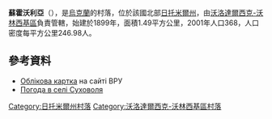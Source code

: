 {{coord|50|40|27|N|28|17|47|E|scale:30000|display=title}}

'''蘇霍沃利亞'''（{{lang-uk|Суховоля}}），是[[烏克蘭|烏克蘭]]的村落，位於該國北部[[日托米爾州|日托米爾州]]，由[[沃洛達爾西克-沃林西基區|沃洛達爾西克-沃林西基區]]負責管轄，始建於1899年，面積1.49平方公里，2001年人口368，人口密度每平方公里246.98人。

==參考資料==
* [http://w1.c1.rada.gov.ua/pls/z7503/A005?rdat1=05.04.2015&rf7571=9000 Облікова картка] на сайті ВРУ
* [https://ua.sinoptik.ua/погода-суховоля-303026087/10-днів Погода в селі Суховоля]

{{DEFAULTSORT:Суховоля}}
[[Category:日托米爾州村落|Category:日托米爾州村落]]
[[Category:沃洛達爾西克-沃林西基區村落|Category:沃洛達爾西克-沃林西基區村落]]


{{Zhytomyr-geo-stub}}